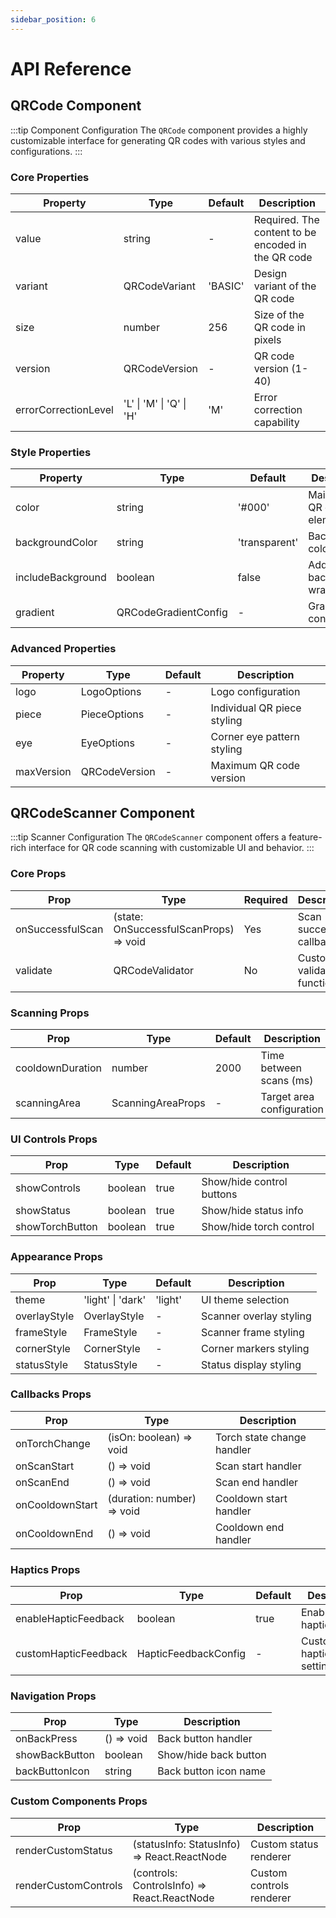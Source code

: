 ```yaml
---
sidebar_position: 6
---
```


# API Reference

## QRCode Component

:::tip Component Configuration
The `QRCode` component provides a highly customizable interface for generating QR codes with various styles and configurations.
:::

### Core Properties

| Property | Type | Default | Description |
|----------|------|---------|-------------|
| value | string | - | Required. The content to be encoded in the QR code |
| variant | QRCodeVariant | 'BASIC' | Design variant of the QR code |
| size | number | 256 | Size of the QR code in pixels |
| version | QRCodeVersion | - | QR code version (1-40) |
| errorCorrectionLevel | 'L' \| 'M' \| 'Q' \| 'H' | 'M' | Error correction capability |

### Style Properties

| Property | Type | Default | Description |
|----------|------|---------|-------------|
| color | string | '#000' | Main color of QR code elements |
| backgroundColor | string | 'transparent' | Background color |
| includeBackground | boolean | false | Add background wrapper |
| gradient | QRCodeGradientConfig | - | Gradient configuration |

### Advanced Properties

| Property | Type | Default | Description |
|----------|------|---------|-------------|
| logo | LogoOptions | - | Logo configuration |
| piece | PieceOptions | - | Individual QR piece styling |
| eye | EyeOptions | - | Corner eye pattern styling |
| maxVersion | QRCodeVersion | - | Maximum QR code version |

## QRCodeScanner Component

:::tip Scanner Configuration
The `QRCodeScanner` component offers a feature-rich interface for QR code scanning with customizable UI and behavior.
:::

### Core Props

| Prop | Type | Required | Description |
|------|------|----------|-------------|
| onSuccessfulScan | (state: OnSuccessfulScanProps) => void | Yes | Scan success callback |
| validate | QRCodeValidator | No | Custom validation function |

### Scanning Props

| Prop | Type | Default | Description |
|------|------|---------|-------------|
| cooldownDuration | number | 2000 | Time between scans (ms) |
| scanningArea | ScanningAreaProps | - | Target area configuration |

### UI Controls Props

| Prop | Type | Default | Description |
|------|------|---------|-------------|
| showControls | boolean | true | Show/hide control buttons |
| showStatus | boolean | true | Show/hide status info |
| showTorchButton | boolean | true | Show/hide torch control |

### Appearance Props

| Prop | Type | Default | Description |
|------|------|---------|-------------|
| theme | 'light' \| 'dark' | 'light' | UI theme selection |
| overlayStyle | OverlayStyle | - | Scanner overlay styling |
| frameStyle | FrameStyle | - | Scanner frame styling |
| cornerStyle | CornerStyle | - | Corner markers styling |
| statusStyle | StatusStyle | - | Status display styling |

### Callbacks Props

| Prop | Type | Description |
|------|------|-------------|
| onTorchChange | (isOn: boolean) => void | Torch state change handler |
| onScanStart | () => void | Scan start handler |
| onScanEnd | () => void | Scan end handler |
| onCooldownStart | (duration: number) => void | Cooldown start handler |
| onCooldownEnd | () => void | Cooldown end handler |

### Haptics Props

| Prop | Type | Default | Description |
|------|------|---------|-------------|
| enableHapticFeedback | boolean | true | Enable/disable haptics |
| customHapticFeedback | HapticFeedbackConfig | - | Custom haptics settings |

### Navigation Props

| Prop | Type | Description |
|------|------|-------------|
| onBackPress | () => void | Back button handler |
| showBackButton | boolean | Show/hide back button |
| backButtonIcon | string | Back button icon name |

### Custom Components Props

| Prop | Type | Description |
|------|------|-------------|
| renderCustomStatus | (statusInfo: StatusInfo) => React.ReactNode | Custom status renderer |
| renderCustomControls | (controls: ControlsInfo) => React.ReactNode | Custom controls renderer |